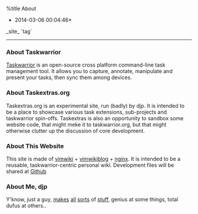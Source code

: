 %title About
*2014-03-06 00:04:46*
_site_
`tag`
----
=== About Taskwarrior ===
[[http://taskwarrior.org|Taskwarrior]] is an open-source cross platform command-line task management tool. It allows you to capture, annotate, manipulate and present your tasks, then sync them among devices. 

=== About Taskextras.org ===
Taskextras.org is an experimental site, run (badly) by djp. It is intended to be a place to showcase various task extensions, sub-projects and taskwarrior spin-offs.
Taskextras is also an opportunity to sandbox some website code, that might meke it to taskwarrior.org, but that might otherwise clutter up the discussion of core development. 

=== About This Website ===
This site is made of [[https://github.com/vimwiki/vimwiki|vimwiki]] + [[http://blog.zzbalabala.com/blog/vimwikiblog_en.html|vimwikiblog]] + [[http://nginx.org/|nginx]]. It is intended to be a reusable, taskwarrior-centric personal wiki. Development files will be shared at [[https://github.com/linuxcaffe/TWeb|Github]] 

=== About Me, djp ===
Y'know, just a guy, [[http://site3.ca|makes]] [[http://www.youtube.com/watch?v=8FUtHjv3rz4&list=UUDsgMWEI2gGod42SQTjOLxQ&feature=share&index=1|all]] [[http://vimeo.com/80418317|sorts]] of [[http://www.youtube.com/watch?v=F1l63r7Fd0A&feature=share&list=UUDsgMWEI2gGod42SQTjOLxQ|stuff]], genius at some things, total dufus at others..
